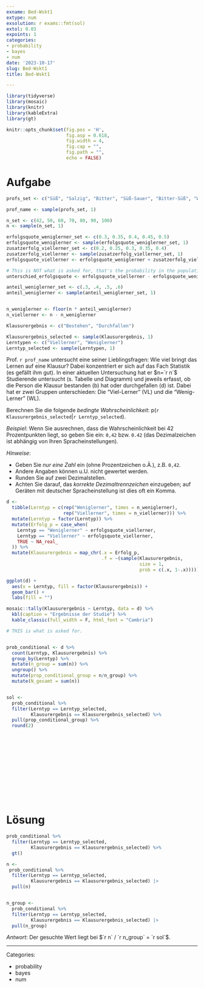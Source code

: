 ```yaml
---
exname: Bed-Wskt1
extype: num
exsolution: r exams::fmt(sol)
extol: 0.03
expoints: 1
categories:
- probability
- bayes
- num
date: '2023-10-17'
slug: Bed-Wskt1
title: Bed-Wskt1

---
```





```r
library(tidyverse)
library(mosaic)
library(knitr)
library(kableExtra)
library(gt)
```


```r
knitr::opts_chunk$set(fig.pos = 'H',
                      fig.asp = 0.618,
                      fig.width = 4,
                      fig.cap = "", 
                      fig.path = "",
                      echo = FALSE)
```






# Aufgabe

```r
profs_set <- c("Süß", "Salzig", "Bitter", "Süß-Sauer", "Bitter-Süß", "Wörzig", "Zartbitter")

prof_name <- sample(profs_set, 1)

n_set <- c(42, 50, 60, 70, 80, 90, 100)
n <- sample(n_set, 1)

erfolgsquote_weniglerner_set <- c(0.3, 0.35, 0.4, 0.45, 0.5)
erfolgsquote_weniglerner <- sample(erfolgsquote_weniglerner_set, 1)
zusatzerfolg_viellerner_set <- c(0.2, 0.25, 0.3, 0.35, 0.4)
zusatzerfolg_viellerner <- sample(zusatzerfolg_viellerner_set, 1)
erfolgsquote_viellerner <- erfolgsquote_weniglerner + zusatzerfolg_viellerner

# This is NOT what is asked for, that's the probability in the population:
unterschied_erfolgsquote <- erfolgsquote_viellerner - erfolgsquote_weniglerner

anteil_weniglerner_set <- c(.3, .4, .5, .6)
anteil_weniglerner <- sample(anteil_weniglerner_set, 1)


n_weniglerner <- floor(n * anteil_weniglerner)
n_viellerner <- n - n_weniglerner

Klausurergebnis <- c("Bestehen", "Durchfallen")

Klausurergebnis_selected <- sample(Klausurergebnis, 1)
Lerntypen <- c("Viellerner", "Weniglerner")
Lerntyp_selected <- sample(Lerntypen, 1)
```




Prof. `r prof_name` untersucht eine seiner Lieblingsfragen: Wie viel bringt das Lernen auf eine Klausur? Dabei konzentriert er sich auf das Fach Statistik (es gefällt ihm gut). In einer aktuellen Untersuchung hat er $n=`r n`$ Studierende untersucht (s. Tabelle und Diagramm) und jeweils erfasst, ob die Person die Klausur bestanden (b) hat oder durchgefallen (d) ist. Dabei hat er zwei Gruppen unterschieden: Die "Viel-Lerner" (VL) und die "Wenig-Lerner" (WL). 

Berechnen Sie die folgende *bedingte Wahrscheinlichkeit*: p(`r Klausurergebnis_selected`|`r Lerntyp_selected`).

*Beispiel*: Wenn Sie ausrechnen, dass die Wahrscheinlichkeit bei 42 Prozentpunkten liegt, so geben Sie ein: `0,42` bzw. `0.42` (das Dezimalzeichen ist abhängig von Ihren Spracheinstellungen).

*Hinweise*: 

- Geben Sie *nur eine Zahl* ein (ohne Prozentzeichen o.Ä.), z.B. `0,42`. 
- Andere Angaben können u.U. nicht gewertet werden. 
- Runden Sie auf zwei Dezimalstellen.
- Achten Sie darauf, das *korrekte Dezimaltrennzeichen* einzugeben; auf Geräten mit deutscher Spracheinstellung ist dies oft ein Komma.



```r
d <-
  tibble(Lerntyp = c(rep("Weniglerner", times = n_weniglerner),
                     rep("Viellerner", times = n_viellerner))) %>% 
  mutate(Lerntyp = factor(Lerntyp)) %>% 
  mutate(Erfolg_p = case_when(
    Lerntyp == "Weniglerner" ~ erfolgsquote_viellerner,
    Lerntyp == "Viellerner" ~ erfolgsquote_viellerner,
    TRUE ~ NA_real_
  )) %>% 
  mutate(Klausurergebnis = map_chr(.x = Erfolg_p,
                                   .f = ~(sample(Klausurergebnis,
                                                 size = 1,
                                                 prob = c(.x, 1-.x)))))


```



```r

ggplot(d) +
  aes(x = Lerntyp, fill = factor(Klausurergebnis)) +
  geom_bar() +
  labs(fill = "")
```



```r
mosaic::tally(Klausurergebnis ~ Lerntyp, data = d) %>% 
  kbl(caption = "Ergebnisse der Studie") %>% 
  kable_classic(full_width = F, html_font = "Cambria")
```


```r
# THIS is what is asked for.


prob_conditional <- d %>% 
  count(Lerntyp, Klausurergebnis) %>% 
  group_by(Lerntyp) %>% 
  mutate(n_group = sum(n)) %>% 
  ungroup() %>% 
  mutate(prop_conditional_group = n/n_group) %>% 
  mutate(N_gesamt = sum(n))


sol <-
  prob_conditional %>% 
  filter(Lerntyp == Lerntyp_selected, 
         Klausurergebnis == Klausurergebnis_selected) %>% 
  pull(prop_conditional_group) %>% 
  round(2)

```






</br>
</br>
</br>
</br>
</br>
</br>
</br>
</br>
</br>
</br>

# Lösung



```r
prob_conditional %>% 
  filter(Lerntyp == Lerntyp_selected, 
         Klausurergebnis == Klausurergebnis_selected) %>% 
  gt()
```


```r
n <- 
 prob_conditional %>% 
  filter(Lerntyp == Lerntyp_selected, 
         Klausurergebnis == Klausurergebnis_selected) |> 
  pull(n)


n_group <- 
  prob_conditional %>% 
  filter(Lerntyp == Lerntyp_selected, 
         Klausurergebnis == Klausurergebnis_selected) |> 
  pull(n_group)
```



*Antwort*: Der gesuchte Wert liegt bei $`r n` / `r n_group` =  `r sol`$.




---

Categories: 

- probability
- bayes
- num

